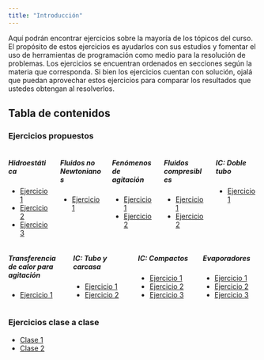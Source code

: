 ```yaml
---
title: "Introducción"
---
```


Aquí podrán encontrar ejercicios sobre la mayoría de los tópicos del curso. El propósito de estos ejercicios es ayudarlos con sus estudios y fomentar el uso de herramientas de programación como medio para la resolución de problemas. Los ejercicios se encuentran ordenados en secciones según la materia que corresponda. Si bien los ejercicios cuentan con solución, ojalá que puedan aprovechar estos ejercicios para comparar los resultados que ustedes obtengan al resolverlos.

## Tabla de contenidos

### Ejercicios propuestos

:::: {.columns}
::: {.column width="20%"}
##### Hidroestática
* [Ejercicio 1](./e_prop/00_bernoulli/e00_1.qmd)
* [Ejercicio 2](./e_prop/00_bernoulli/e00_2.qmd)
* [Ejercicio 3](./e_prop/00_bernoulli/e00_3.qmd)
:::

::: {.column width="20%"}
##### Fluidos no Newtonianos
* [Ejercicio 1](./e_prop/01_FNN/e01_1.qmd)
:::
::: {.column width="20%"}
##### Fenómenos de agitación
* [Ejercicio 1](./e_prop/02_agitacion/e02_1.qmd)
* [Ejercicio 2](./e_prop/02_agitacion/e02_2.qmd)
:::
::: {.column width="20%"}
##### Fluidos compresibles
* [Ejercicio 1](./e_prop/03_compresibles/e03_1.qmd)
* [Ejercicio 2](./e_prop/03_compresibles/e03_2.qmd)
:::
::: {.column width="20%"}
##### IC: Doble tubo
* [Ejercicio 1](./e_prop/04_ICDT/e04_1.qmd)
:::
::::

:::: {.columns align=center}
::: {.column width="20%"}
##### Transferencia de calor para agitación
* [Ejercicio 1](./e_prop/05_tc-agitacion/e05_1.qmd)
:::
::: {.column width="20%"}
##### IC: Tubo y carcasa
* [Ejercicio 1](./e_prop/06_ICTC/e06_1.qmd)
* [Ejercicio 2](./e_prop/06_ICTC/e06_2.qmd)
:::
::: {.column width="20%"}
##### IC: Compactos
* [Ejercicio 1](./e_prop/07_ICC/e07_1.qmd)
* [Ejercicio 2](./e_prop/07_ICC/e07_2.qmd)
* [Ejercicio 3](./e_prop/07_ICC/e07_3.qmd)
:::
::: {.column width="20%"}
##### Evaporadores
* [Ejercicio 1](./e_prop/08_evaporadores/e08_1.qmd)
* [Ejercicio 2](./e_prop/08_evaporadores/e08_2.qmd)
* [Ejercicio 3](./e_prop/08_evaporadores/e08_3.qmd)
:::
::::

### Ejercicios clase a clase

* [Clase 1](./e_clase/IIQ2013_C1.qmd)
* [Clase 2](./e_clase/IIQ2013_C2.qmd)